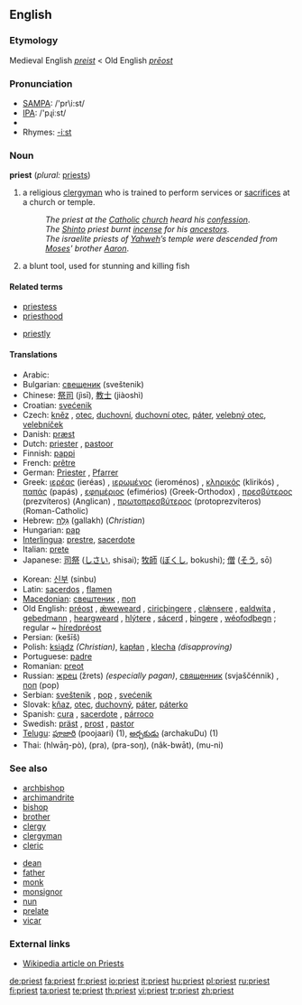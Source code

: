 ==English==

===Etymology===
Medieval English ''[[preist]]'' < Old English ''[[prēost]]''

===Pronunciation===
* [[w:SAMPA|SAMPA]]: /'pr\i:st/
* [[w:IPA|IPA]]: /'pɻiːst/
* {{audio|en-us-priest.ogg|Audio (US)}}
* Rhymes: [[Rhymes:English:-iːst|-iːst]]

===Noun===
'''priest''' (''plural:'' [[priests]])

# a religious [[clergyman]] who is trained to perform services or [[sacrifice]]s at a church or temple.
#: ''The priest at the [[Catholic]] [[church]] heard his [[confession]]''.
#: ''The [[Shinto]] priest burnt [[incense]] for his [[ancestors]]''.
#: ''The israelite priests of [[Yahweh]]’s temple were descended from [[Moses]]' brother [[Aaron]]''.
# a blunt tool, used for stunning and killing fish

====Related terms====
{{top}}
* [[priestess]]
* [[priesthood]]
{{mid}}
* [[priestly]]
{{bottom}}

====Translations====
{{trans-top|clergyman}}
* Arabic: {{Arab|[[قسيس]]}} {{IPAchar|(qessīs)}} {{m}}
* Bulgarian: [[свещеник]] (sveštenik) {{m}}
* Chinese: [[祭司]] (jìsī), [[教士]] (jiàoshì)
* Croatian: [[svećenik]] {{m}}
* Czech: [[kněz]] {{m}}, [[otec]], [[duchovní]], [[duchovní otec]], [[páter]], [[velebný otec]], [[velebníček]] {{m}}
* Danish: [[præst]]
* Dutch: [[priester]] {{m}}, [[pastoor]] {{m}}
* Finnish: [[pappi]]
* French: [[prêtre]] {{m}}
* German: [[Priester]] {{m}}, [[Pfarrer]] {{m}}
* Greek: [[ιερέας]] (ieréas) {{m}}, [[ιερωμένος]] (ieroménos) {{m}}, [[κληρικός]] (klirikós) {{m}}, [[παπάς]] (papás) {{m}}, [[εφημέριος]] (efimérios) (Greek-Orthodox) {{m}}, [[πρεσβύτερος]] (prezvíteros) (Anglican) {{m}}, [[πρωτοπρεσβύτερος]] (protoprezvíteros) (Roman-Catholic) {{m}}
* Hebrew: [[גלח|גַּלָּח]] (gallakh) {{m}} (''Christian'')
* Hungarian: [[pap]]
* [[Interlingua]]: [[prestre]], [[sacerdote]]
* Italian: [[prete]] {{m}}
* Japanese: [[司祭]] ([[しさい]], shisai); [[牧師]] ([[ぼくし]], bokushi); [[僧]] ([[そう]], sō)
{{trans-mid}}
* Korean: [[신부]] (sinbu)
* Latin: [[sacerdos]] {{m|f}}, [[flamen]] {{m|f}}
* [[Macedonian]]: [[свештеник]] {{m}}, [[поп]] {{m}}
* Old English: [[préost]] {{m}}, [[ǽweweard]] {{m}}, [[ciricþingere]] {{m}}, [[clǽnsere]] {{m}}, [[ealdwita]] {{m}}, [[gebedmann]] {{m}}, [[heargweard]] {{m}}, [[hlýtere]] {{m}}, [[sácerd]] {{m|f}}, [[þingere]] {{m}}, [[wéofodþegn]] {{m}}; regular ~ [[híredpréost]] {{m}}
* Persian: {{fa-Arab|[[کشیش]]}} (kešīš)
* Polish: [[ksiądz]] {{m}} ''(Christian)'', [[kapłan]] {{m}}, [[klecha]] {{m}} ''(disapproving)''
* Portuguese: [[padre#Portuguese|padre]] {{m}}
* Romanian: [[preot]]
* Russian: [[жрец]] (žrets) {{m}} ''(especially pagan)'', [[священник]] (svjaščénnik) {{m}}, [[поп]] (pop) {{m}}
* Serbian: [[sveštenik]] {{m}}, [[pop]] {{m}}, [[svećenik]] {{m}}
* Slovak: [[kňaz]], [[otec]], [[duchovný]], [[páter]], [[páterko]] {{m}}
* Spanish: [[cura]] {{m}}, [[sacerdote]] {{m}}, [[párroco]] {{m}}
* Swedish: [[präst]] {{c}}, [[prost]] {{c}}, [[pastor]] {{c}}
* [[Telugu]]: [[పూజారి]] (poojaari) (1), [[అర్చకుడు]] (archakuDu) (1)
* Thai: {{Thai|[[หลวงพ่อ]]}} (hlwāŋ-pò), {{THchar|[[พระ]]}} (pra), {{Thai|[[พระสงฆ์]]}} (pra-soŋ), {{Thai|[[นักบวช]]}} (nâk-bwāt), {{Thai|[[มุนิ]]}} (mu-ni)
{{trans-bottom}}

===See also===
{{top}}
* [[archbishop]]
* [[archimandrite]]
* [[bishop]]
* [[brother]]
* [[clergy]]
* [[clergyman]]
* [[cleric]]
{{mid}}
* [[dean]]
* [[father]]
* [[monk]]
* [[monsignor]]
* [[nun]]
* [[prelate]]
* [[vicar]]
{{bottom}}

===External links===
* [[w:priest|Wikipedia article on Priests]]

[[de:priest]]
[[fa:priest]]
[[fr:priest]]
[[io:priest]]
[[it:priest]]
[[hu:priest]]
[[pl:priest]]
[[ru:priest]]
[[fi:priest]]
[[ta:priest]]
[[te:priest]]
[[th:priest]]
[[vi:priest]]
[[tr:priest]]
[[zh:priest]]